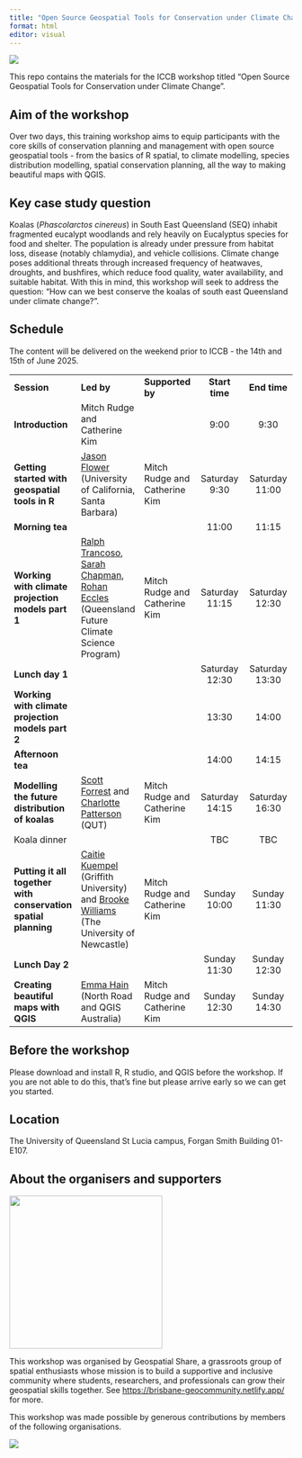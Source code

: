 ```yaml
---
title: "Open Source Geospatial Tools for Conservation under Climate Change"
format: html
editor: visual
---
```


![](iccb_banner.png)

This repo contains the materials for the ICCB workshop titled "Open Source Geospatial Tools for Conservation under Climate Change".

## Aim of the workshop

Over two days, this training workshop aims to equip participants with the core skills of conservation planning and management with open source geospatial tools - from the basics of R spatial, to climate modelling, species distribution modelling, spatial conservation planning, all the way to making beautiful maps with QGIS.

## Key case study question

Koalas (*Phascolarctos cinereus*) in South East Queensland (SEQ) inhabit fragmented eucalypt woodlands and rely heavily on Eucalyptus species for food and shelter. The population is already under pressure from habitat loss, disease (notably chlamydia), and vehicle collisions. Climate change poses additional threats through increased frequency of heatwaves, droughts, and bushfires, which reduce food quality, water availability, and suitable habitat. With this in mind, this workshop will seek to address the question: "How can we best conserve the koalas of south east Queensland under climate change?".

## Schedule

The content will be delivered on the weekend prior to ICCB - the 14th and 15th of June 2025.

|  |  |  |  |  |
|---------------|---------------|---------------|:-------------:|:-------------:|
| **Session** | **Led by** | **Supported by** | **Start time** | **End time** |
| **Introduction** | Mitch Rudge and Catherine Kim |  | 9:00 | 9:30 |
| **Getting started with geospatial tools in R** | [Jason Flower](https://aus01.safelinks.protection.outlook.com/?url=https%3A%2F%2Femlab.ucsb.edu%2Fabout%2Four-team%2Fjason-flower&data=05%7C02%7Cmitch.rudge%40bushheritage.org.au%7Ceee1dc0ba7b34cf7325508dda4a3c6b1%7Cff65b7df6527409da945661d0fadea3c%7C0%7C0%7C638847745531129053%7CUnknown%7CTWFpbGZsb3d8eyJFbXB0eU1hcGkiOnRydWUsIlYiOiIwLjAuMDAwMCIsIlAiOiJXaW4zMiIsIkFOIjoiTWFpbCIsIldUIjoyfQ%3D%3D%7C0%7C%7C%7C&sdata=zvCl0hu4CyDlyA%2Bqw9xcGVWLueRgAzvXRx06CZYIyIs%3D&reserved=0) (University of California, Santa Barbara) | Mitch Rudge and Catherine Kim | Saturday 9:30 | Saturday 11:00 |
| **Morning tea** |  |  | 11:00 | 11:15 |
| **Working with climate projection models part 1** | [Ralph Trancoso](https://aus01.safelinks.protection.outlook.com/?url=https%3A%2F%2Fwww.linkedin.com%2Fin%2Fralph-trancoso-21546929%2F&data=05%7C02%7Cmitch.rudge%40bushheritage.org.au%7Ceee1dc0ba7b34cf7325508dda4a3c6b1%7Cff65b7df6527409da945661d0fadea3c%7C0%7C0%7C638847745531156309%7CUnknown%7CTWFpbGZsb3d8eyJFbXB0eU1hcGkiOnRydWUsIlYiOiIwLjAuMDAwMCIsIlAiOiJXaW4zMiIsIkFOIjoiTWFpbCIsIldUIjoyfQ%3D%3D%7C0%7C%7C%7C&sdata=otU87UMW%2BoDk8bL1sLMTghJMbUR7gGFYAkTRVUJ8WzI%3D&reserved=0), [Sarah Chapman](https://aus01.safelinks.protection.outlook.com/?url=https%3A%2F%2Fwww.linkedin.com%2Fin%2Fsarah-chapman-78338a6b%2F&data=05%7C02%7Cmitch.rudge%40bushheritage.org.au%7Ceee1dc0ba7b34cf7325508dda4a3c6b1%7Cff65b7df6527409da945661d0fadea3c%7C0%7C0%7C638847745531164925%7CUnknown%7CTWFpbGZsb3d8eyJFbXB0eU1hcGkiOnRydWUsIlYiOiIwLjAuMDAwMCIsIlAiOiJXaW4zMiIsIkFOIjoiTWFpbCIsIldUIjoyfQ%3D%3D%7C0%7C%7C%7C&sdata=0TvIu6zEnWZHmNd4dFem3uJpm7nhofZRHi8U6zWyPNQ%3D&reserved=0), [Rohan Eccles](https://aus01.safelinks.protection.outlook.com/?url=https%3A%2F%2Fwww.linkedin.com%2Fin%2Frohan-eccles-410737135%2F&data=05%7C02%7Cmitch.rudge%40bushheritage.org.au%7Ceee1dc0ba7b34cf7325508dda4a3c6b1%7Cff65b7df6527409da945661d0fadea3c%7C0%7C0%7C638847745531173718%7CUnknown%7CTWFpbGZsb3d8eyJFbXB0eU1hcGkiOnRydWUsIlYiOiIwLjAuMDAwMCIsIlAiOiJXaW4zMiIsIkFOIjoiTWFpbCIsIldUIjoyfQ%3D%3D%7C0%7C%7C%7C&sdata=5w%2FTVDYwn6BbKKxSopNNxolikqfPiTP03gXDTYDI3tI%3D&reserved=0) (Queensland Future Climate Science Program) | Mitch Rudge and Catherine Kim | Saturday 11:15 | Saturday 12:30 |
| **Lunch day 1** |  |  | Saturday 12:30 | Saturday 13:30 |
| **Working with climate projection models part 2** |  |  | 13:30 | 14:00 |
| **Afternoon tea** |  |  | 14:00 | 14:15 |
| **Modelling the future distribution of koalas** | [Scott Forrest](https://aus01.safelinks.protection.outlook.com/?url=https%3A%2F%2Fwww.linkedin.com%2Fin%2Fswforrest%2F&data=05%7C02%7Cmitch.rudge%40bushheritage.org.au%7Ceee1dc0ba7b34cf7325508dda4a3c6b1%7Cff65b7df6527409da945661d0fadea3c%7C0%7C0%7C638847745531182802%7CUnknown%7CTWFpbGZsb3d8eyJFbXB0eU1hcGkiOnRydWUsIlYiOiIwLjAuMDAwMCIsIlAiOiJXaW4zMiIsIkFOIjoiTWFpbCIsIldUIjoyfQ%3D%3D%7C0%7C%7C%7C&sdata=y0zzk6OlNimRH3I%2FyMFqID%2Fozq29QAvKYh7c8JCMeAU%3D&reserved=0) and [Charlotte Patterson](https://aus01.safelinks.protection.outlook.com/?url=https%3A%2F%2Fwww.linkedin.com%2Fin%2Fcharlotterubyp%2F&data=05%7C02%7Cmitch.rudge%40bushheritage.org.au%7Ceee1dc0ba7b34cf7325508dda4a3c6b1%7Cff65b7df6527409da945661d0fadea3c%7C0%7C0%7C638847745531191663%7CUnknown%7CTWFpbGZsb3d8eyJFbXB0eU1hcGkiOnRydWUsIlYiOiIwLjAuMDAwMCIsIlAiOiJXaW4zMiIsIkFOIjoiTWFpbCIsIldUIjoyfQ%3D%3D%7C0%7C%7C%7C&sdata=gD5ZGVZnnBVsB7qiUByu%2FckHtUdnTNQ6oFhTrTgfH1o%3D&reserved=0) (QUT) | Mitch Rudge and Catherine Kim | Saturday 14:15 | Saturday 16:30 |
| Koala dinner |  |  | TBC | TBC |
| **Putting it all together with conservation spatial planning** | [Caitie Kuempel](https://aus01.safelinks.protection.outlook.com/?url=https%3A%2F%2Fwww.linkedin.com%2Fin%2Fcaitie-kuempel-b86905110%2F&data=05%7C02%7Cmitch.rudge%40bushheritage.org.au%7Ceee1dc0ba7b34cf7325508dda4a3c6b1%7Cff65b7df6527409da945661d0fadea3c%7C0%7C0%7C638847745531200235%7CUnknown%7CTWFpbGZsb3d8eyJFbXB0eU1hcGkiOnRydWUsIlYiOiIwLjAuMDAwMCIsIlAiOiJXaW4zMiIsIkFOIjoiTWFpbCIsIldUIjoyfQ%3D%3D%7C0%7C%7C%7C&sdata=KEKg79f8f%2FydiYqaChnj1rpREFPx7V0G1PYMWK3UaBs%3D&reserved=0) (Griffith University) and [Brooke Williams](https://aus01.safelinks.protection.outlook.com/?url=https%3A%2F%2Fwww.linkedin.com%2Fin%2Fbrooke-williams-141772114%2F&data=05%7C02%7Cmitch.rudge%40bushheritage.org.au%7Ceee1dc0ba7b34cf7325508dda4a3c6b1%7Cff65b7df6527409da945661d0fadea3c%7C0%7C0%7C638847745531208694%7CUnknown%7CTWFpbGZsb3d8eyJFbXB0eU1hcGkiOnRydWUsIlYiOiIwLjAuMDAwMCIsIlAiOiJXaW4zMiIsIkFOIjoiTWFpbCIsIldUIjoyfQ%3D%3D%7C0%7C%7C%7C&sdata=iB0wyPN8mp9YDGFF3d9ao7zTR0vL6gA9ajY5FkhxvdI%3D&reserved=0) (The University of Newcastle) | Mitch Rudge and Catherine Kim | Sunday 10:00 | Sunday 11:30 |
| **Lunch Day 2** |  |  | Sunday 11:30 | Sunday 12:30 |
| **Creating beautiful maps with QGIS** | [Emma Hain](https://aus01.safelinks.protection.outlook.com/?url=https%3A%2F%2Fwww.linkedin.com%2Fin%2Femma-hain-9a47b12a%2F&data=05%7C02%7Cmitch.rudge%40bushheritage.org.au%7Ceee1dc0ba7b34cf7325508dda4a3c6b1%7Cff65b7df6527409da945661d0fadea3c%7C0%7C0%7C638847745531216889%7CUnknown%7CTWFpbGZsb3d8eyJFbXB0eU1hcGkiOnRydWUsIlYiOiIwLjAuMDAwMCIsIlAiOiJXaW4zMiIsIkFOIjoiTWFpbCIsIldUIjoyfQ%3D%3D%7C0%7C%7C%7C&sdata=JGo%2FKtjmXJT85V%2Fyr9Bpcka8QQ5AtxgsGseaJlBOU7Y%3D&reserved=0) (North Road and QGIS Australia) | Mitch Rudge and Catherine Kim | Sunday 12:30 | Sunday 14:30 |

## Before the workshop

Please download and install R, R studio, and QGIS before the workshop. If you are not able to do this, that's fine but please arrive early so we can get you started.

## Location

The University of Queensland St Lucia campus, Forgan Smith Building 01-E107.

## About the organisers and supporters

![](geospatial_share_logo.png){fig-align="center" width="272"}

This workshop was organised by Geospatial Share, a grassroots group of spatial enthusiasts whose mission is to build a supportive and inclusive community where students, researchers, and professionals can grow their geospatial skills together. See <https://brisbane-geocommunity.netlify.app/> for more.

This workshop was made possible by generous contributions by members of the following organisations.

![](banner.png){fig-align="center"}
